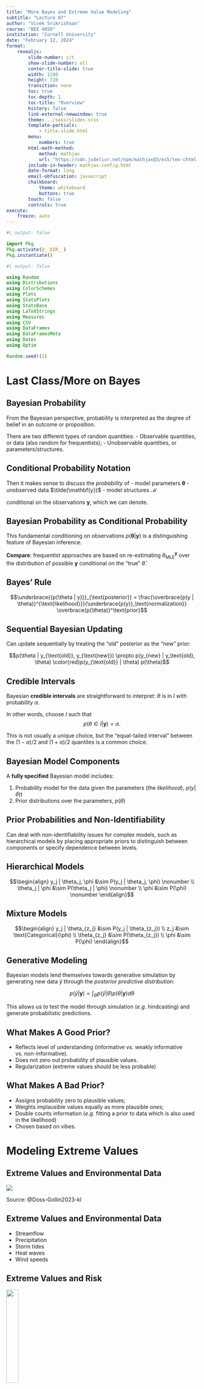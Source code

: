 ```yaml
---
title: "More Bayes and Extreme Value Modeling"
subtitle: "Lecture 07"
author: "Vivek Srikrishnan"
course: "BEE 4850"
institution: "Cornell University"
date: "February 12, 2024"
format:
    revealjs:
        slide-number: c/t
        show-slide-number: all
        center-title-slide: true
        width: 1280
        height: 720
        transition: none
        toc: true
        toc-depth: 1
        toc-title: "Overview"
        history: false
        link-external-newwindow: true
        theme: ../sass/slides.scss
        template-partials:
            - title-slide.html
        menu:
            numbers: true
        html-math-method: 
            method: mathjax
            url: "https://cdn.jsdelivr.net/npm/mathjax@3/es5/tex-chtml-full.js"
        include-in-header: mathjax-config.html
        date-format: long
        email-obfuscation: javascript
        chalkboard:
            theme: whiteboard
            buttons: true
        touch: false
        controls: true
execute:
    freeze: auto
---
```


```julia
#| output: false

import Pkg
Pkg.activate(@__DIR__)
Pkg.instantiate()
```

```julia
#| output: false

using Random
using Distributions
using ColorSchemes
using Plots
using StatsPlots
using StatsBase
using LaTeXStrings
using Measures
using CSV
using DataFrames
using DataFramesMeta
using Dates
using Optim

Random.seed!(1)
```

# Last Class/More on Bayes

## Bayesian Probability

From the Bayesian perspective, probability is interpreted as the degree of belief in an outcome or proposition.

There are two different types of random quantities:
- Observable quantities, or data (also random for frequentists);
- Unobservable quantities, or parameters/structures.

## Conditional Probability Notation

Then it makes sense to discuss the *probability* of
- model parameters $\mathbf{\theta}$
- unobserved data $\tilde{\mathbf{y}}$ 
- model structures $\mathcal{M}$

conditional on the observations $\mathbf{y}$, which we can denote.

## Bayesian Probability as Conditional Probability

This fundamental conditioning on observations $p(\mathbf{\theta} | \mathbf{y})$ is a distinguishing feature of Bayesian inference.

**Compare**: frequentist approaches are based on re-estimating $\theta^\mathbf{y}_{\text{MLE}}$ over the distribution of possible $\mathbf{y}$ conditional on the "true" $\hat{\theta}$.

## Bayes' Rule

$$\underbrace{{p(\theta | y)}}_{\text{posterior}} = \frac{\overbrace{p(y | \theta)}^{\text{likelihood}}}{\underbrace{p(y)}_\text{normalization}} \overbrace{p(\theta)}^\text{prior}$$

## Sequential Bayesian Updating

Can update sequentially by treating the "old" posterior as the "new" prior:

$$p(\theta | y_{\text{old}}, y_{\text{new}}) \propto p(y_{new} | y_\text{old}, \theta) \color{red}p(y_{\text{old}} | \theta) p(\theta)$$


## Credible Intervals

Bayesian **credible intervals** are straightforward to interpret: $\theta$ is in $I$ with probability $\alpha$.

In other words, choose $I$ such that $$p(\theta \in I | \mathbf{y}) = \alpha.$$

This is not usually a unique choice, but the "equal-tailed interval" between the $(1-\alpha)/2$ and $(1+\alpha)/2$ quantiles is a common choice.


## Bayesian Model Components

A **fully specified** Bayesian model includes:

1. Probability model for the data given the parameters (the *likelihood*), $p(y | \theta)$t
2. Prior distributions over the parameters, $p(\theta)$

## Prior Probabilities and Non-Identifiability

Can deal with non-identifiability issues for complex models, such as hierarchical models by placing appropriate priors to distinguish between components or specify dependence between levels.



## Hierarchical Models

$$\begin{align}
y_j | \theta_j, \phi &\sim P(y_j | \theta_j, \phi) \nonumber \\
\theta_j | \phi &\sim P(\theta_j | \phi) \nonumber \\
\phi &\sim P(\phi) \nonumber
\end{align}$$

## Mixture Models

$$\begin{align}
y_j | \theta_{z_j} &\sim P(y_j | \theta_{z_j}) \\
z_j &\sim \text{Categorical}(\phi) \\
\theta_{z_j} &\sim P(\theta_{z_j}) \\
\phi &\sim P(\phi) 
\end{align}$$

## Generative Modeling

Bayesian models lend themselves towards generative simulation by generating new data $\tilde{y}$ through the *posterior predictive distribution*:

$$p(\tilde{y} | \mathbf{y}) = \int_{\Theta} p(\tilde{y} | \theta) p(\theta | \mathbf{y}) d\theta$$

This allows us to test the model through simulation (*e.g.* hindcasting) and generate probabilistic predictions.

## What Makes A Good Prior?

- Reflects level of understanding (informative vs. weakly informative vs. non-informative).
- Does not zero out probability of plausible values.
- Regularization (extreme values should be less probable)

## What Makes A Bad Prior?

- Assigns probability zero to plausible values;
- Weights implausible values equally as more plausible ones;
- Double counts information (*e.g.* fitting a prior to data which is also used in the likelihood)
- Chosen based on vibes.


# Modeling Extreme Values

## Extreme Values and Environmental Data

::: {.center}
![](figures/dossgollin-keller-2023_extreme.jpeg)
:::
::: {.caption}
Source: @Doss-Gollin2023-kl
:::

## Extreme Values and Environmental Data

- Streamflow
- Precipitation
- Storm tides
- Heat waves
- Wind speeds

## Extreme Values and Risk

::: {.center}
![](https://imgs.xkcd.com/comics/launch_risk.png){width=25%}
:::
::: {.caption}
Source: [XKCD 2107](https://xkcd.com/2107/)
:::

## Return Periods and Return Levels

- Exceedance probability (often framed as **annual exceedance probability (AEP)**) $p$
- **Return period** or recurrence interval: $T=\frac{1}{p}
- **Return level**: Value that will be exceeded with probability $p=\frac{1}{T}$, aka the $1-p$ quantile.


## Why Is Modeling/Extrapolating Extremes Challenging?

::: {.fragment .fade-in}
- Not much data
- Sensitive to small changes in distributional assumptions/tail areas (Exercise 4!)
:::

## Impact of Distribution Change on Extremes

```julia
#| echo: true
#| code-fold: true
#| layout-ncol: 2
#| fig-align: center
#| label: fig-extremes
#| fig-cap: Impact of distributional assumptions on extreme frequencies.

xhi = quantile(Normal(0, 2), 0.975)
xlo = quantile(Normal(0, 2), 0.025)

p1 = plot(Normal(0, 2), label="Base", linewidth=2, color=:black, xticks=:false, yticks=:false, guidefontsize=16, legendfontsize=14, tickfontsize=14)
plot!(Normal(0.5, 2), label="Shifted Mean", linewidth=2, color=:black, linestyle=:dash)
plot!(xhi:0.01:8, Normal(0, 2), color=:red, linewidth=0, fill=(0, 0.5, :red), label=false)
plot!(xhi:0.01:8, Normal(0.5, 2), color=:red, linewidth=0, fill=(0, 0.5, :red), label=false)
xlabel!("Variable")
plot!(size=(500, 400))

nsamples = 100000
xhi = quantile(Normal(0, 2), 0.99)
xbase = rand(Normal(0, 2), nsamples)
xshift = rand(Normal(0.5, 2), nsamples)
p2 = plot(sort(xbase), 1(nsamples:-1:1) ./ nsamples, label="Base", color=:black, linewidth=2, xticks=:false, guidefontsize=16, legendfontsize=14, tickfontsize=14)
xlabel!("Variable")
xlims!((-7, 6))
ylims!((1/1000, 1))
plot!(sort(xshift), 1(nsamples:-1:1) ./ nsamples, color=:black, linestyle=:dash, linewidth=2, label="Shifted Mean", legend=:bottomleft)
yticks = [1, 1/10, 1/50, 1/100, 1/1000]
yaxis!("Exceedance Probability", yticks, :log, formatter=y -> string(round(y; digits=3)))
hline!([1-cdf(Normal(0, 2), xhi)], color=:red, label=:false)
hline!([1-cdf(Normal(0.5, 2), xhi)], color=:red, label=:false, linestyle=:dash, linewidth=2)
vline!([xhi], color=:blue, linewidth=2, label=:false)
yticks = [1, 1/10, 1/50, 1/100, 1/1000]
yaxis!("Exceedance Probability", yticks, :log, formatter=y -> string(round(y; digits=3)))
plot!(size=(500, 400))

display(p1)
display(p2)
```


## Frequency of Cccurrence &NotEqual; Extreme impacts 

::: {.center}
![Extremity of Winter Storm Uri Heat Demands](figures/doss-gollin-2021-uri-extreme.jpeg){width=80%}
:::

::: {.caption}
Source: @Doss-Gollin2021-kc
:::

# Theoretical Frameworks for Extremes

## Two Ways to Frame "Extremes"

::: {.incremental}
1. What is the distribution of "block" extremes, *e.g.* annual maxima (**block maxima**)?
2. What is the distribution of extremes which exceed a certain value (**peaks over threshold**)?
:::

## Example: Tide Gauge Data

```julia
#| output: true
#| echo: true
#| code-fold: true
#| code-overflow: wrap
#| fig-align: center
#| label: fig-norfolk-data
#| fig-cap: 2015 tide gauge data from the Norfolk, VA tide gauge.

function load_data(fname)
    date_format = "yyyy-mm-dd HH:MM"
    # this uses the DataFramesMeta package -- it's pretty cool
    return @chain fname begin
        CSV.File(; dateformat=date_format)
        DataFrame
        rename(
            "Time (GMT)" => "time", "Predicted (m)" => "harmonic", "Verified (m)" => "gauge"
        )
        @transform :datetime = (Date.(:Date, "yyyy/mm/dd") + Time.(:time))
        select(:datetime, :gauge, :harmonic)
        @transform :weather = :gauge - :harmonic
        @transform :month = (month.(:datetime))
    end
end

dat = load_data("data/surge/norfolk-hourly-surge-2015.csv")

p1 = plot(dat.datetime, dat.gauge; ylabel="Gauge Measurement (m)", label="Observed", legend=:topleft, tickfontsize=14, guidefontsize=16, legendfontsize=14, xlabel="Date/Time", bottom_margin=5mm, left_margin=5mm, right_margin=5mm)
```

## Example: Tide Gauge Data

```julia
#| output: true
#| echo: true
#| code-fold: true
#| code-overflow: wrap
#| fig-align: center
#| label: fig-norfolk-data-harmonics
#| fig-cap: 2015 tide gauge data with predicted harmonics from the Norfolk, VA tide gauge.

plot!(p1, dat.datetime, dat.harmonic, label="Predicted", alpha=0.7)
```

## Example: Detrended Data

```julia
#| output: true
#| echo: true
#| code-fold: true
#| code-overflow: wrap
#| fig-align: center
#| label: fig-norfolk-data-detrend
#| fig-cap: 2015 detrended tide gauge data from the Norfolk, VA tide gauge.

plot(dat.datetime, dat.weather; ylabel="Gauge Weather Variability (m)", label="Detrended Data", linewidth=3, legend=:topleft, tickfontsize=14, guidefontsize=16, legendfontsize=14, xlabel="Date/Time", bottom_margin=5mm, left_margin=5mm, right_margin=5mm)
```

## Example: Block Maxima

```julia
#| output: true
#| echo: true
#| code-fold: true
#| code-overflow: wrap
#| fig-align: center
#| label: fig-norfolk-data-maxima
#| fig-cap: 2015 detrended tide gauge data from the Norfolk, VA tide gauge.

p1 = plot(dat.datetime, dat.weather; ylabel="Gauge Weather Variability (m)", label="Detrended Data", linewidth=2, legend=:topleft, tickfontsize=14, guidefontsize=16, legendfontsize=14, xlabel="Date/Time", bottom_margin=5mm, left_margin=5mm, right_margin=5mm)
max_dat = combine(dat -> dat[argmax(dat.weather), :], groupby(transform(dat, :datetime => x->yearmonth.(x)), :datetime_function))
scatter!(max_dat.datetime, max_dat.weather, label="Monthly Maxima", markersize=5)
month_start = collect(Date(2015, 01, 01):Dates.Month(1):Date(2015, 12, 01))
vline!(DateTime.(month_start), color=:black, label=:false, linestyle=:dash)

p2 = histogram(
    max_dat.weather,
    normalize=:pdf,
    orientation=:horizontal,
    label=:false,
    xlabel="PDF",
    ylabel="",
    yticks=[],
    tickfontsize=16,
    guidefontsize=18
)

l = @layout [a{0.7w} b{0.3w}]
plot(p1, p2; layout=l, link=:y, ylims=(-0.4, 1.4), bottom_margin=5mm, left_margin=5mm)
plot!(size=(1000, 450))
```

## Example: Peaks Over Threshold

```julia
#| output: true
#| echo: true
#| code-fold: true
#| code-overflow: wrap
#| fig-align: center
#| label: fig-norfolk-data-peaks
#| fig-cap: 2015 detrended tide gauge data from the Norfolk, VA tide gauge.

thresh = 0.5
p1 = plot(dat.datetime, dat.weather; linewidth=2, ylabel="Gauge Weather Variability (m)", label="Observations", legend=:top, tickfontsize=14, guidefontsize=16, legendfontsize=14, xlabel="Date/Time")
hline!([thresh], color=:red, linestyle=:dash, label="Threshold")
scatter!(dat.datetime[dat.weather .> thresh], dat.weather[dat.weather .> thresh], markershape=:x, color=:black, markersize=3, label="Exceedances")

p2 = histogram(
    dat.weather[dat.weather .> thresh],
    normalize=:pdf,
    orientation=:horizontal,
    label=:false,
    xlabel="PDF",
    ylabel="",
    yticks=[],
    tickfontsize=16,
    guidefontsize=18
)

l = @layout [a{0.7w} b{0.3w}]
plot(p1, p2; layout=l, link=:y, ylims=(-0.4, 1.4), bottom_margin=5mm, left_margin=5mm)
plot!(size=(1000, 450))
```

# Modeling Extremes

## San Francisco Tide Gauge Data

```julia
#| output: true
#| echo: true
#| code-fold: true
#| code-overflow: wrap
#| fig-align: center
#| label: fig-surge-data
#| fig-cap: Annual maxima surge data from the San Francisco, CA tide gauge.

# load SF tide gauge data
# read in data and get annual maxima
function load_data(fname)
    date_format = DateFormat("yyyy-mm-dd HH:MM:SS")
    # This uses the DataFramesMeta.jl package, which makes it easy to string together commands to load and process data
    df = @chain fname begin
        CSV.read(DataFrame; header=false)
        rename("Column1" => "year", "Column2" => "month", "Column3" => "day", "Column4" => "hour", "Column5" => "gauge")
        # need to reformat the decimal date in the data file
        @transform :datetime = DateTime.(:year, :month, :day, :hour)
        # replace -99999 with missing
        @transform :gauge = ifelse.(abs.(:gauge) .>= 9999, missing, :gauge)
        select(:datetime, :gauge)
    end
    return df
end

dat = load_data("data/surge/h551.csv")

# detrend the data to remove the effects of sea-level rise and seasonal dynamics
ma_length = 366
ma_offset = Int(floor(ma_length/2))
moving_average(series,n) = [mean(@view series[i-n:i+n]) for i in n+1:length(series)-n]
dat_ma = DataFrame(datetime=dat.datetime[ma_offset+1:end-ma_offset], residual=dat.gauge[ma_offset+1:end-ma_offset] .- moving_average(dat.gauge, ma_offset))

# group data by year and compute the annual maxima
dat_ma = dropmissing(dat_ma) # drop missing data
dat_annmax = combine(dat_ma -> dat_ma[argmax(dat_ma.residual), :], groupby(transform(dat_ma, :datetime => x->year.(x)), :datetime_function))
delete!(dat_annmax, nrow(dat_annmax)) # delete 2023; haven't seen much of that year yet
rename!(dat_annmax, :datetime_function => :Year)
select!(dat_annmax, [:Year, :residual])
dat_annmax.residual = dat_annmax.residual / 1000 # convert to m

# make plots
p1 = plot(
    dat_annmax.Year,
    dat_annmax.residual;
    xlabel="Year",
    ylabel="Annual Max Tide Level (m)",
    label=false,
    marker=:circle,
    markersize=5,
    tickfontsize=16,
    guidefontsize=18
)
p2 = histogram(
    dat_annmax.residual,
    normalize=:pdf,
    orientation=:horizontal,
    label=:false,
    xlabel="PDF",
    ylabel="",
    yticks=[],
    tickfontsize=16,
    guidefontsize=18
)

l = @layout [a{0.7w} b{0.3w}]
plot(p1, p2; layout=l, link=:y, ylims=(1, 1.7), bottom_margin=5mm, left_margin=5mm)
plot!(size=(1000, 450))
```

## Proposed Probability Model

$$
\begin{align*}
& y \sim LogNormal(\mu, \sigma) \tag{likelihood}\\
& \left. \begin{aligned} 
& \mu \sim Normal(0, 1) \\
& \sigma \sim HalfNormal(0, 5)
\end{aligned} \right\} \tag{priors}
\end{align*}
$$

Want to find:

$$p(\mu, \sigma | y) \propto p(y | \mu, \sigma) p(\mu)p(\sigma)$$

## Are Our Priors Reasonable?

Hard to tell! Let's simulate data to see we get plausible outcomes.

This is called a **prior predictive check**.

## Prior Predictive Check

```julia
#| output: true
#| echo: true
#| code-fold: true
#| fig-align: center
#| fig-cap: Prior predictive check of return periods with revised model
#| label: fig-surge-prior-1

# sample from priors
μ_sample = rand(Normal(0, 1), 1_000)
σ_sample = rand(truncated(Normal(0, 5), 0, +Inf), 1_000)

# define return periods and cmopute return levels for parameters
return_periods = 2:100
return_levels = zeros(1_000, length(return_periods))
for i in 1:1_000
    return_levels[i, :] = quantile.(LogNormal(μ_sample[i], σ_sample[i]), 1 .- (1 ./ return_periods))
end

plt_prior_1 = plot(; yscale=:log10, yticks=10 .^ collect(0:2:16), ylabel="Return Level (m)", xlabel="Return Period (yrs)",
    tickfontsize=16, legendfontsize=18, guidefontsize=18, bottom_margin=10mm, left_margin=10mm, legend=:topleft)
for idx in 1:1_000
    label = idx == 1 ? "Prior" : false
    plot!(plt_prior_1, return_periods, return_levels[idx, :]; color=:black, alpha=0.1, label=label)
end
plt_prior_1
```

## Let's Revise the Prior

$$
\begin{align*}
& y \sim LogNormal(\mu, \sigma) \tag{likelihood}\\
& \left. \begin{aligned} 
& \mu \sim Normal(0, 0.5) \\
& \sigma \sim HalfNormal(0, 0.1)
\end{aligned} \right\} \tag{priors}
\end{align*}
$$

## Prior Predictive Check 2


```julia
#| output: true
#| echo: true
#| code-fold: true
#| fig-align: center
#| fig-cap: Prior predictive check of return periods with revised model
#| label: fig-surge-prior-2

# sample from priors
μ_sample = rand(Normal(0, 0.5), 1_000)
σ_sample = rand(truncated(Normal(0, 0.1), 0, +Inf), 1_000)

return_periods = 2:100
return_levels = zeros(1_000, length(return_periods))
for i in 1:1_000
    return_levels[i, :] = quantile.(LogNormal(μ_sample[i], σ_sample[i]), 1 .- (1 ./ return_periods))
end

plt_prior_2 = plot(; ylabel="Return Level (m)", xlabel="Return Period (yrs)", tickfontsize=16, legendfontsize=18, guidefontsize=18, bottom_margin=10mm, left_margin=10mm)
for idx in 1:1_000
    label = idx == 1 ? "Prior" : false
    plot!(plt_prior_2, return_periods, return_levels[idx, :]; color=:black, alpha=0.1, label=label)
end
plt_prior_2
```

## Compute Posterior

:::: {.columns}
::: {.column width=70%}
```julia
#| output: true
#| echo: true
#| code-fold: true
#| code-overflow: wrap
#| fig-align: center
#| label: fig-surge-posterior
#| fig-cap: Posterior samples from surge model.

ll(μ, σ) = sum(logpdf(LogNormal(μ, σ), dat_annmax.residual))
lprior(μ, σ) = logpdf(Normal(0, 0.5), μ) + logpdf(truncated(Normal(0, 0.1), 0, Inf), σ)
lposterior(μ, σ) = ll(μ, σ) + lprior(μ, σ)

p_map = optimize(p -> -lposterior(p[1], p[2]), [0.0, 0.0], [1.0, 1.0], [0.5, 0.5]).minimizer

μ = 0.15:0.005:0.35
σ = 0.04:0.01:0.1
posterior_vals = @. lposterior(μ', σ)

contour(μ, σ, posterior_vals, 
    levels=100, 
    clabels=false, 
    cbar=true, lw=1, 
    fill=(true,cgrad(:grays,[0,0.1,1.0])),
    tickfontsize=16,
    guidefontsize=18,
    legendfontsize=18,
    right_margin=20mm,
    bottom_margin=5mm,
    left_margin=5mm
)
scatter!([p_map[1]], [p_map[2]], label="MAP", markersize=10, marker=:star)
xlabel!(L"$\mu$")
ylabel!(L"$\sigma$")
plot!(size=(900, 400))
```
:::
::: {.column width=30%}
```julia
#| echo: false
#| output: true

p_map
```
:::
::::

## Assess MAP Fit

```julia
#| label: fig-surge-fit
#| output: true
#| echo: true
#| code-fold: true
#| layout-ncol: 2
#| fig-align: center
#| fig-cap: Checks for model fit.


p1 = histogram(
    dat_annmax.residual,
    normalize=:pdf,
    legend=:false,
    ylabel="PDF",
    xlabel="Annual Max Tide Level (m)",
    tickfontsize=16,
    guidefontsize=18,
    bottom_margin=5mm, left_margin=5mm
)
plot!(p1, LogNormal(p_map[1], p_map[2]),
    linewidth=3,
    color=:red)
xlims!(p1, (1, 1.7))
plot!(p1, size=(600, 450))

return_periods = 2:500
return_levels = quantile.(LogNormal(p_map[1], p_map[2]), 1 .- (1 ./ return_periods))

# function to calculate exceedance probability and plot positions based on data quantile
function exceedance_plot_pos(y)
    N = length(y)
    ys = sort(y; rev=false) # sorted values of y
    nxp = xp = [r / (N + 1) for r in 1:N] # exceedance probability
    xp = 1 .- nxp
    return xp, ys
end
xp, ys = exceedance_plot_pos(dat_annmax.residual)

p2 = plot(return_periods, return_levels, linewidth=3, color=:blue, label="Model Fit", tickfontsize=16, legendfontsize=18, guidefontsize=18, bottom_margin=5mm, left_margin=5mm, right_margin=10mm, legend=:bottomright)
scatter!(p2, 1 ./ xp, ys, label="Observations", color=:black, markersize=5)
xlabel!(p2, "Return Period (yrs)")
ylabel!(p2, "Return Level (m)")
xlims!(-1, 300)
plot!(p2, size=(600, 450))

display(p1)
display(p2)
```

# Key Points and Upcoming Schedule

## Key Points: Bayesian Statistics

- Probability as degree of belief
- Bayes' Rule as the fundamental theorem of conditional probability
- Bayesian updating as an information filter
- Prior selection important: lots to consider!
- Credible Intervals: Bayesian representations of uncertainty

## Key Points: Extremes

- Easy to under-estimate extreme events due to lack of data;
- Two different approaches to understanding extremes
  - Block Maxima
  - Peaks over Thresholds
- These require different statistical approaches (more next week...)

## Next Classes

**Wednesday**: No class

**Monday**: Extreme Value Theory and Models

## Assessments

**Exercise 4**: Assigned, due Friday

**Reading**: @Doss-Gollin2021-kc

# References

## References
